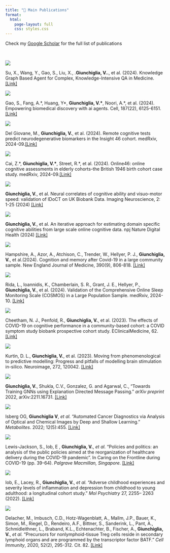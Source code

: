 ```yaml
---
title: "📣 Main Publications"
format:
  html:
    page-layout: full
    css: styles.css
---
```


Check my [Google Scholar](https://scholar.google.com/citations?user=p87Sl34AAAAJ&hl=it&oi=ao) for the full list of publications

<br>

::: {.grid}

::: {.g-col-12 .g-col-md-6}
[![](/assets/pictures/KGARevion.png)](https://zitniklab.hms.harvard.edu/projects/KGARevion/)
:::
::: {.g-col-12 .g-col-md-6}
Su, X., Wang, Y., Gao, S., Liu, X., .**Giunchiglia, V..**, et al. (2024). Knowledge Graph Based Agent for Complex, Knowledge-Intensive QA in Medicine.[[Link]](https://arxiv.org/abs/2410.04660)
:::


::: {.g-col-12 .g-col-md-6}
[![](/assets/pictures/aiagents.jpg)](https://www.cell.com/cell/fulltext/S0092-8674(24)01070-5)
:::
::: {.g-col-12 .g-col-md-6}
Gao, S., Fang, A.\*, Huang, Y\*, **Giunchiglia, V.\***, Noori, A.\*, et al. (2024). Empowering biomedical discovery with ai agents. Cell, 187(22), 6125-6151.[[Link]](https://www.cell.com/cell/fulltext/S0092-8674(24)01070-5)
:::

::: {.g-col-12 .g-col-md-6}
[![](/assets/pictures/onlinebio.jpg)](https://www.medrxiv.org/content/10.1101/2024.09.28.24314472v1)
:::
::: {.g-col-12 .g-col-md-6}
Del Giovane, M., **Giunchiglia, V.**, et al. (2024). Remote cognitive tests predict neurodegenerative biomarkers in the Insight 46 cohort. medRxiv, 2024-09.[[Link]](https://www.medrxiv.org/content/10.1101/2024.09.28.24314472v1)
:::


::: {.g-col-12 .g-col-md-6}
[![](/assets/pictures/online46.jpg)](https://www.medrxiv.org/content/10.1101/2024.09.19.24313984v1)
:::
::: {.g-col-12 .g-col-md-6}
Cai, Z.*, **Giunchiglia, V.\***, Street, R.\*, et al. (2024). Online46: online cognitive assessments in elderly cohorts-the British 1946 birth cohort case study. medRxiv, 2024-09.[[Link]](https://www.medrxiv.org/content/10.1101/2024.09.19.24313984v1)
:::



::: {.g-col-12 .g-col-md-6}
[![](/assets/pictures/biobank-neural.png)](https://direct.mit.edu/imag/article/doi/10.1162/imag_a_00087/119148)
:::
::: {.g-col-12 .g-col-md-6}
**Giunchiglia, V.**, et al. Neural correlates of cognitive ability and visuo-motor speed: validation of IDoCT on UK Biobank
Data. Imaging Neuroscience, 2: 1-25 (2024) [[Link]](https://direct.mit.edu/imag/article/doi/10.1162/imag_a_00087/119148)
:::


::: {.g-col-12 .g-col-md-6}
[![](/assets/pictures/idoct-summary.png)](https://www.nature.com/articles/s41746-024-01327-x)
:::
::: {.g-col-12 .g-col-md-6}
**Giunchiglia, V.**, et al. An iterative approach for estimating domain specific cognitive abilities from large scale online cognitive data. npj Nature Digital Health (2024) [[Link]](https://www.nature.com/articles/s41746-024-01327-x)
:::


::: {.g-col-12 .g-col-md-6}
[![](/assets/pictures/nejmoa2311330_f2.jpg)](https://www.nejm.org/doi/full/10.1056/NEJMoa2311330)
:::
::: {.g-col-12 .g-col-md-6}
Hampshire, A., Azor, A., Atchison, C., Trender, W., Hellyer, P. J., **Giunchiglia, V.**, et al.(2024). Cognition and memory after Covid-19 in a large community sample. New England Journal of Medicine, 390(9), 806-818. [[Link]](https://www.nejm.org/doi/full/10.1056/NEJMoa2311330)
:::

::: {.g-col-12 .g-col-md-6}
[![](/assets/pictures/cosmos.jpg)](https://www.medrxiv.org/content/10.1101/2024.10.21.24315765.abstract)
:::
::: {.g-col-12 .g-col-md-6}
Rida, L., Ioannidis, K., Chamberlain, S. R., Grant, J. E., Hellyer, P., **Giunchiglia, V.**, et al. (2024). Validation of the Comprehensive Online Sleep Monitoring Scale (COSMOS) in a Large Population Sample. medRxiv, 2024-10. [[Link]](https://www.medrxiv.org/content/10.1101/2024.10.21.24315765.abstract)
:::



::: {.g-col-12 .g-col-md-6}
[![](/assets/pictures/covid.jpg)](https://www.thelancet.com/journals/eclinm/article/PIIS2589-5370(23)00263-8/fulltext)
:::
::: {.g-col-12 .g-col-md-6}
Cheetham, N. J., Penfold, R., **Giunchiglia, V.**, et al. (2023). The effects of COVID-19 on cognitive performance in a community-based cohort: a COVID symptom study biobank prospective cohort study. EClinicalMedicine, 62. [[Link]](https://www.sciencedirect.com/science/article/pii/S105381192300188X)
:::

::: {.g-col-12 .g-col-md-6}
[![](/assets/pictures/brainsim.jpg)](https://www.sciencedirect.com/science/article/pii/S105381192300188X)
:::
::: {.g-col-12 .g-col-md-6}
Kurtin, D. L., **Giunchiglia, V.**, et al. (2023). Moving from phenomenological to predictive modelling: Progress and pitfalls of modelling brain stimulation in-silico. Neuroimage, 272, 120042. [[Link]](https://www.thelancet.com/journals/eclinm/article/PIIS2589-5370(23)00263-8/fulltext)
:::


::: {.g-col-12 .g-col-md-6}
[![](/assets/pictures/gnn-explanation-paper-figure.png)](https://arxiv.org/abs/2211.16731)
:::
::: {.g-col-12 .g-col-md-6}
**Giunchiglia, V.**, Shukla, C.V., Gonzalez, G. and Agarwal, C., 
"Towards Training GNNs using Explanation Directed Message Passing." 
_arXiv preprint_ 2022, arXiv:2211.16731.
[[Link]](https://arxiv.org/abs/2211.16731)
:::


::: {.g-col-12 .g-col-md-6}
[![](/assets/pictures/metabolites-paper-figure.png)](https://doi.org/10.3390/metabo12050455)
:::
::: {.g-col-12 .g-col-md-6}
Isberg OG, **Giunchiglia V**, _et al._
"Automated Cancer Diagnostics via Analysis of Optical and Chemical Images by Deep and Shallow Learning." 
_Metabolites_. 2022; 12(5):455.
[[Link]](https://doi.org/10.3390/metabo12050455)
:::


::: {.g-col-12 .g-col-md-6}
[![](/assets/pictures/caring-frontline-covid-figure.png)](https://link.springer.com/chapter/10.1007/978-981-16-6486-1_3)
:::
::: {.g-col-12 .g-col-md-6}
Lewis-Jackson, S., Iob, E , **Giunchiglia, V.**, _et al._
“Policies and politics: an analysis of the public policies aimed at the reorganization of healthcare delivery during the COVID-19 pandemic”. 
In Caring on the Frontline during COVID-19 (pp. 39-64). _Palgrave Macmillan, Singapore._
[[Link]](https://link.springer.com/chapter/10.1007/978-981-16-6486-1_3)

:::


::: {.g-col-12 .g-col-md-6}
[![](/assets/pictures/molecular-psychiatry-paper-figure.webp)](https://doi.org/10.1038/s41380-022-01478-x)
:::
::: {.g-col-12 .g-col-md-6}
Iob, E., Lacey, R.,  **Giunchiglia, V.**, _et al._
"Adverse childhood experiences and severity levels of inflammation and depression from childhood to young adulthood: a longitudinal cohort study."
_Mol Psychiatry_ 27, 2255– 2263 (2022). 
[[Link]](https://doi.org/10.1038/s41380-022-01478-x)

:::


::: {.g-col-12 .g-col-md-6}
[![](/assets/pictures/cell-paper-figure.jpg)](https://doi.org/10.1016/j.immuni.2019.12.002)
:::
::: {.g-col-12 .g-col-md-6}
Delacher, M., Imbusch, C.D., Hotz-Wagenblatt, A., Mallm, J.P., Bauer, K., Simon, M., Riegel, D., Rendeiro, A.F., Bittner, S., Sanderink, L., Pant, A., Schmidleithner, L., Braband, K.L., Echtenachter, B., Fischer, A., **Giunchiglia, V.**, _et al._
"Precursors for nonlymphoid-tissue Treg cells reside in secondary lymphoid organs and are programmed by the transcriptor factor BATF."
_Cell Immunity_, 2020, 52(2), 295-312. Cit. 82. 
[[Link]](https://doi.org/10.1016/j.immuni.2019.12.002)

:::

:::
